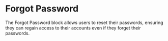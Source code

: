 
<Meta title="Blocks/Authentication/Forgot Password" />

# Forgot Password

The Forgot Password block allows users to reset their passwords, ensuring they can regain access to their accounts even if they forget their passwords.

<Canvas sourceState="shown" of={ForgotPasswordStories.ForgotPassword} />

<Canvas sourceState="shown" of={ForgotPasswordStories.ForgotPasswordFull} />

<Canvas sourceState="shown" of={ForgotPasswordStories.ForgotPasswordMinimal} />

<Canvas sourceState="shown" of={ForgotPasswordStories.ResetPassword} />

<Canvas sourceState="shown" of={ForgotPasswordStories.ResetPasswordMinimal} />
